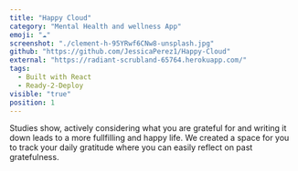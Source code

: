 ```yaml
---
title: "Happy Cloud"
category: "Mental Health and wellness App"
emoji: "☁️"
screenshot: "./clement-h-95YRwf6CNw8-unsplash.jpg"
github: "https://github.com/JessicaPerez1/Happy-Cloud"
external: "https://radiant-scrubland-65764.herokuapp.com/"
tags:
  - Built with React
  - Ready-2-Deploy
visible: "true"
position: 1
---
```


Studies show, actively considering what you are grateful for and writing it down leads to a more fullfilling and happy life. We created a space for you to track your daily gratitude where you can easily reflect on past gratefulness.
